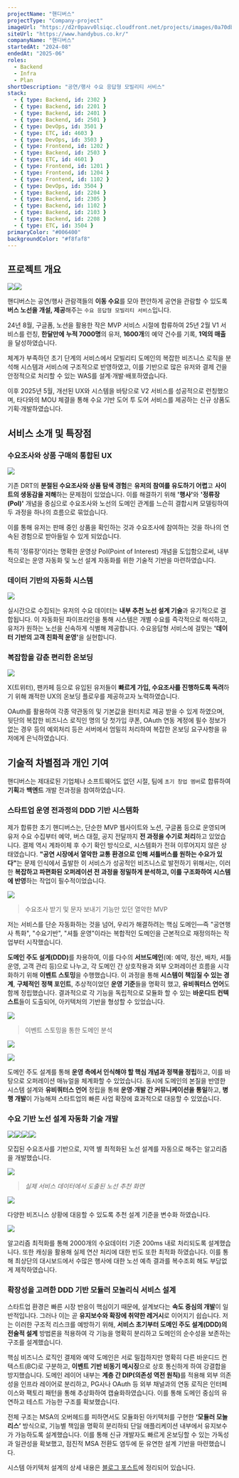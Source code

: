 ```yaml
---
projectName: "핸디버스"
projectType: "Company-project"
imageUrl: "https://d2r0pavv0lsiqc.cloudfront.net/projects/images/0a70dba3-5ab8-4327-a3e8-48a09b5b411a.webp"
siteUrl: "https://www.handybus.co.kr/"
companyName: "핸디버스"
startedAt: "2024-08"
endedAt: "2025-06"
roles:
  - Backend
  - Infra
  - Plan
shortDescription: "공연/행사 수요 응답형 모빌리티 서비스"
stack:
  - { type: Backend, id: 2302 }
  - { type: Backend, id: 2201 }
  - { type: Backend, id: 2401 }
  - { type: Backend, id: 2501 }
  - { type: DevOps, id: 3501 }
  - { type: ETC, id: 4603 }
  - { type: DevOps, id: 3503 }
  - { type: Frontend, id: 1202 }
  - { type: Backend, id: 2503 }
  - { type: ETC, id: 4601 }
  - { type: Frontend, id: 1201 }
  - { type: Frontend, id: 1204 }
  - { type: Frontend, id: 1102 }
  - { type: DevOps, id: 3504 }
  - { type: Backend, id: 2204 }
  - { type: Backend, id: 2305 }
  - { type: Backend, id: 1102 }
  - { type: Backend, id: 2103 }
  - { type: Backend, id: 2208 }
  - { type: ETC, id: 3504 }
primaryColor: "#006400"
backgroundColor: "#f8faf8"
---
```


## 프로젝트 개요

![](https://d2r0pavv0lsiqc.cloudfront.net/projects/images/228a0535-c500-4f3b-a64c-3dcd389f9cf9.webp)![](https://framerusercontent.com/images/b1sHeDspJ75wh7otVEVJiYWmZY.jpg)

핸디버스는 공연/행사 관람객들의 **이동 수요**를 모아 편안하게 공연을 관람할 수 있도록 **버스 노선을 개설, 제공**해주는 `수요 응답형 모빌리티 서비스`입니다.

24년 8월, 구글폼, 노션을 활용한 작은 MVP 서비스 시절에 합류하여 25년 2월 V1 서비스를 런칭, **한달만에** **누적 7000명**의 유저, **1600개**의 예약 건수를 기록, **1억의 매출**을 달성하였습니다.

체계가 부족하던 초기 단계의 서비스에서 모빌리티 도메인의 복잡한 비즈니스 로직을 분석해 시스템과 서비스에 구조적으로 반영하였고, 이를 기반으로 많은 유저와 결제 건을 안정적으로 처리할 수 있는 WAS를 설계·개발·배포하였습니다.

이후 2025년 5월, 개선된 UX와 시스템을 바탕으로 V2 서비스를 성공적으로 런칭했으며, 타다와의 MOU 체결을 통해 수요 기반 도어 투 도어 서비스를 제공하는 신규 상품도 기획·개발하였습니다.

## 서비스 소개 및 특장점

### 수요조사와 상품 구매의 통합된 UX

![](https://d2r0pavv0lsiqc.cloudfront.net/projects/images/5a84ee64-9499-4720-bd97-3c8b89e2d39f.gif)

기존 DRT의 **분절된 수요조사와 상품 탐색 경험**은 **유저의 참여를 유도하기 어렵**고 **사이트의 생동감을 저해**하는 문제점이 있었습니다. 이를 해결하기 위해 **'행사'**&#xC640; **'정류장(PoI)'** 개념을 중심으로 수요조사와 노선의 도메인 관계를 느슨히 결합시켜 모델링하여 두 과정을 하나의 흐름으로 묶었습니다.&#x20;

이를 통해 유저는 판매 중인 상품을 확인하는 것과 수요조사에 참여하는 것을 하나의 연속된 경험으로 받아들일 수 있게 되었습니다.

특히 '정류장'이라는 명확한 운영상 PoI(Point of Interest) 개념을 도입함으로써, 내부적으로는 운영 자동화 및 노선 설계 자동화를 위한 기술적 기반을 마련하였습니다.

### 데이터 기반의 자동화 시스템

![](https://d2r0pavv0lsiqc.cloudfront.net/projects/images/1b1ab269-aa9a-4a7b-9b3a-687882f067b5.gif)

실시간으로 수집되는 유저의 수요 데이터는 **내부 추천 노선 설계 기술**과 유기적으로 결합됩니다. 이 자동화된 파이프라인을 통해 시스템은 개별 수요를 즉각적으로 해석하고, 유저가 원하는 노선을 신속하게 식별해 제공합니다. 수요응답형 서비스에 걸맞는 **'데이터 기반의 고객 친화적 운영'**&#xC744; 실현합니다.

### 복잡함을 감춘 편리한 온보딩

![](https://d2r0pavv0lsiqc.cloudfront.net/projects/images/79edb7b3-99e3-440c-bb1e-71d1d9c54de8.gif)

X(트위터), 팬카페 등으로 유입된 유저들이 **빠르게 가입, 수요조사를 진행하도록 독려**하기 위해 쾌적한 UX의 온보딩 플로우를 제공하고자 노력하였습니다.

OAuth를 활용하여 각종 약관동의 및 기본값을 원터치로 제공 받을 수 있게 하였으며, 뒷단의 복잡한 비즈니스 로직인 명의 당 첫가입 쿠폰, OAuth 연동 계정에 필수 정보가 없는 경우 등의 예외처리 등은 서버에서 엄밀히 처리하여 복잡한 온보딩 요구사항을 유저에게 은닉하였습니다.

## 기술적 차별점과 개인 기여

핸디버스는 제대로된 기업체나 소프트웨어도 없던 시절, 팀에 `초기 창업 멤버`로 합류하여 **기획**과 **백엔드** 개발 전과정을 참여하였습니다.

### 스타트업 운영 전과정의 DDD 기반 시스템화

제가 합류한 초기 핸디버스는, 단순한 MVP 웹사이트와 노션, 구글폼 등으로 운영되며 유저 수요 수집부터 예약, 버스 대절, 공지 전달까지 **전 과정을 수기로 처리**하고 있었습니다. 결제 역시 계좌이체 후 수기 확인 방식으로, 시스템화가 전혀 이루어지지 않은 상태였습니다. **"공연 시장에서 열악한 교통 환경으로 인해 셔틀버스를 원하는 수요가 있다"**&#xB294; 문제 인식에서 출발한 이 서비스가 성공적인 비즈니스로 발전하기 위해서는, 이러한 **복잡하고 파편화된 오퍼레이션 전 과정을 정밀하게 분석하고, 이를 구조화하여 시스템에 반영**하는 작업이 필수적이었습니다.

![](https://d2r0pavv0lsiqc.cloudfront.net/projects/images/14708762-1ab0-42f8-9935-72ee891ff402.webp)

> 수요조사 받기 및 문자 보내기 기능만 있던 열악한 MVP

저는 서비스를 단순 자동화하는 것을 넘어, 우리가 해결하려는 핵심 도메인—즉 "공연행사 특화", "수요기반", "셔틀 운영"이라는 복합적인 도메인을 근본적으로 재정의하는 작업부터 시작했습니다.&#x20;

**도메인 주도 설계(DDD)**&#xB97C; 차용하여, 이를 다수의 **서브도메인**(예: 예약, 정산, 배차, 셔틀 운영, 고객 관리 등)으로 나누고, 각 도메인 간 상호작용과 외부 오퍼레이션 흐름을 시각화하기 위해 **이벤트 스토밍**을 수행했습니다. 이 과정을 통해 **시스템이 책임질 수 있는 경계**, **구체적인 정책 포인트**, 추상적이었던 **운영 기준**들을 명확히 했고, **유비쿼터스 언어**도 함께 정립했습니다. 결과적으로 각 기능을 독립적으로 모듈화 할 수 있는 **바운디드 컨텍스트**들이 도출되어, 아키텍처의 기반을 형성할 수 있었습니다.

![](https://d2r0pavv0lsiqc.cloudfront.net/projects/images/d206f979-2bd7-4b83-96fb-729c17f20f60.webp)

> 이벤트 스토밍을 통한 도메인 분석

![](https://d2r0pavv0lsiqc.cloudfront.net/projects/images/1eaf266e-9d73-49a7-bd26-d7cabe9016d1.webp)

![](https://d2r0pavv0lsiqc.cloudfront.net/projects/images/add1ebab-8625-4535-8ca5-150cfcbe2861.webp)

도메인 주도 설계를 통해 **운영 측에서 인식해야 할 핵심 개념과 정책을 정립**하고, 이를 바탕으로 오퍼레이션 매뉴얼을 체계화할 수 있었습니다. 동시에 도메인의 본질을 반영한 시스템 설계와 **유비쿼터스 언어** 정립을 통해 **운영·개발 간 커뮤니케이션을 통일**하고, **병행 개발**이 가능해져 스타트업의 빠른 사업 확장에 효과적으로 대응할 수 있었습니다.

### 수요 기반 노선 설계 자동화 기술 개발

![](https://d2r0pavv0lsiqc.cloudfront.net/projects/images/6d1ea1a9-1f3a-4f51-b347-d7086af9fd02.webp)![](https://d2r0pavv0lsiqc.cloudfront.net/projects/images/bdd4e31c-2dd7-407c-b331-a21171dde0f3.webp)![](https://d2r0pavv0lsiqc.cloudfront.net/projects/images/8d89ef72-70bd-4f09-b4d6-b7ba190ad8e1.webp)![](https://d2r0pavv0lsiqc.cloudfront.net/projects/images/1afebb0e-0045-40c0-b870-b155b4c38ea5.webp)

모집된 수요조사를 기반으로, 지역 별 최적화된 노선 설계를 자동으로 해주는 알고리즘을 개발했습니다.

![](https://d2r0pavv0lsiqc.cloudfront.net/projects/images/3e8aa4a2-0b30-4998-a928-c2a31b7da7f4.webp)

> *실제 서비스 데이터에서 도출된 노선 추천 화면*

![](https://d2r0pavv0lsiqc.cloudfront.net/projects/images/e874b0cd-440f-4362-ba66-27f095f8aa2a.webp)

다양한 비즈니스 상황에 대응할 수 있도록 추천 설계 기준을 변수화 하였습니다.

![](https://d2r0pavv0lsiqc.cloudfront.net/projects/images/99e531bc-b6c7-4386-bbf5-b48134ed4342.webp)

알고리즘 최적화를 통해 2000개의 수요데이터 기준 200ms 내로 처리되도록 설계했습니다. 또한 캐싱을 활용해 실제 연산 처리에 대한 빈도 또한 최적화 하였습니다. 이를 통해 최상단의 대시보드에서 수많은 행사에 대한 노선 예측 결과를 복수조회 해도 부담없게 제작하였습니다.

### 확장성을 고려한 DDD 기반 모듈러 모놀리식 서비스 설계

스타트업 환경은 빠른 시장 반응이 핵심이기 때문에, 설계보다는 **속도 중심의 개발**이 일반적입니다. 그러나 이는 곧 **유지보수와 확장에 취약한 레거시**로 이어지기 쉽습니다. 저는 이러한 구조적 리스크를 예방하기 위해, **서비스 초기부터 도메인 주도 설계(DDD)의 전술적 설계** 방법론을 적용하여 각 기능을 명확히 분리하고 도메인의 순수성을 보존하는 구조를 설계했습니다.

핵심 비즈니스 로직인 결제와 예약 도메인은 서로 밀접하지만 명확히 다른 바운디드 컨텍스트(BC)로 구분하고, **이벤트 기반 비동기 메시징**으로 상호 통신하게 하여 강결합을 방지했습니다. 도메인 레이어 내부는 **계층 간 DIP(의존성 역전 원칙)**&#xB97C; 적용해 외부 의존성을 인프라 레이어로 분리하고, PG사나 OAuth 등 외부 채널과의 연동 로직은 인터페이스와 팩토리 패턴을 통해 추상화하여 캡슐화하였습니다. 이를 통해 도메인 중심의 유연하고 테스트 가능한 구조를 확보했습니다.

전체 구조는 MSA의 오버헤드를 피하면서도 모듈화된 아키텍처를 구현한 **‘모듈러 모놀리스’** 방식으로, 기능별 책임을 명확히 분리하되 단일 애플리케이션 내부에서 유지보수가 가능하도록 설계했습니다. 이를 통해 신규 개발자도 빠르게 온보딩할 수 있는 가독성과 일관성을 확보했고, 점진적 MSA 전환도 염두에 둔 유연한 설계 기반을 마련했습니다.

시스템 아키텍처 설계의 상세 내용은 [블로그 포스트](https://astor-dev.com/blog/posts/595495016655228928/)에 정리되어 있습니다.